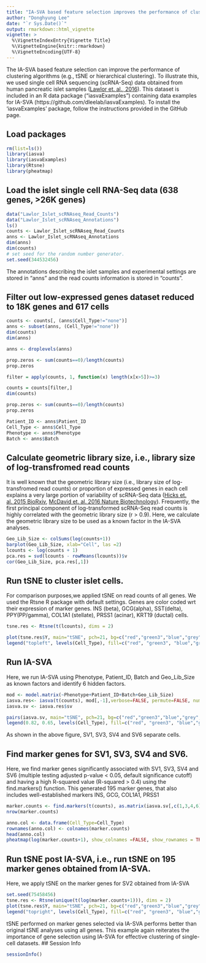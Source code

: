 ```yaml
---
title: "IA-SVA based feature selection improves the performance of clustering algorithms [2]"
author: "Donghyung Lee"
date: "`r Sys.Date()`"
output: rmarkdown::html_vignette
vignette: >
  %\VignetteIndexEntry{Vignette Title}
  %\VignetteEngine{knitr::rmarkdown}
  %\VignetteEncoding{UTF-8}
---
```



The IA-SVA based feature selection can improve the performance of clustering algorithms (e.g., tSNE or hierarchical clustering). To illustrate this, we used single cell RNA sequencing (scRNA-Seq) data obtained from human pancreatic islet samples ([Lawlor et. al., 2016](http://genome.cshlp.org/content/early/2017/01/16/gr.212720.116)). This dataset is included in an R data package ("iasvaExamples") containing data examples for IA-SVA (https://github.com/dleelab/iasvaExamples). To install the 'iasvaExamples' package, follow the instructions provided in the GitHub page.

## Load packages
```r
rm(list=ls())
library(iasva)
library(iasvaExamples)
library(Rtsne)
library(pheatmap)
```

## Load the islet single cell RNA-Seq data (638 genes, >26K genes)
```r
data("Lawlor_Islet_scRNAseq_Read_Counts")
data("Lawlor_Islet_scRNAseq_Annotations")
ls()
counts <- Lawlor_Islet_scRNAseq_Read_Counts
anns <- Lawlor_Islet_scRNAseq_Annotations
dim(anns)
dim(counts)
# set seed for the random number generator.
set.seed(344532456)
```

The annotations describing the islet samples and experimental settings are stored in "anns" and the read counts information is stored in "counts". 

## Filter out low-expressed genes dataset reduced to 18K genes and 617 cells
```r
counts <- counts[, (anns$Cell_Type!="none")] 
anns <- subset(anns, (Cell_Type!="none"))
dim(counts)
dim(anns)

anns <- droplevels(anns)

prop.zeros <- sum(counts==0)/length(counts)
prop.zeros

filter = apply(counts, 1, function(x) length(x[x>5])>=3)

counts = counts[filter,]
dim(counts)

prop.zeros <- sum(counts==0)/length(counts)
prop.zeros

Patient_ID <- anns$Patient_ID
Cell_Type <- anns$Cell_Type
Phenotype <- anns$Phenotype
Batch <- anns$Batch
```

## Calculate geometric library size, i.e., library size of log-transfromed read counts 
It is well known that the geometric library size (i.e., library size of log-transfromed read counts) or proportion of expressed genes in each cell explains a very large portion of variability of scRNA-Seq data ([Hicks et. al. 2015 BioRxiv](http://biorxiv.org/content/early/2015/08/25/025528), [McDavid et. al. 2016 Nature Biotechnology](http://www.nature.com/nbt/journal/v34/n6/full/nbt.3498.html)). Frequently, the first principal component of log-transformed scRNA-Seq read counts is highly correlated with the geometric library size (r > 0.9). Here, we calculate the geometric library size to be used as a known factor in the IA-SVA analyses.
```r
Geo_Lib_Size <- colSums(log(counts+1))
barplot(Geo_Lib_Size, xlab="Cell", las =2)
lcounts <- log(counts + 1)
pca.res = svd(lcounts - rowMeans(lcounts))$v
cor(Geo_Lib_Size, pca.res[,1])
```

## Run tSNE to cluster islet cells.
For comparison purposes,we applied tSNE on read counts of all genes. We used the Rtsne R package with default settings.
Genes are color coded wrt their expression of marker genes. 
INS (beta), GCG(alpha), SST(delta), PPY(PP/gamma), COL1A1 (stellate), PRSS1 (acinar), KRT19 (ductal) cells.   

```r
tsne.res <- Rtsne(t(lcounts), dims = 2)

plot(tsne.res$Y, main="tSNE", pch=21, bg=c("red","green3","blue","grey","orange","black","purple")[Cell_Type], oma=c(4,4,6,12), cex=1.5)
legend("topleft", levels(Cell_Type), fill=c("red", "green3", "blue","grey","orange","black","purple"), bty="n")
```

## Run IA-SVA
Here, we run IA-SVA using Phenotype, Patient_ID, Batch and Geo_Lib_Size as known factors and identify 6 hidden factors. 
```r
mod <- model.matrix(~Phenotype+Patient_ID+Batch+Geo_Lib_Size)
iasva.res<- iasva(t(counts), mod[,-1],verbose=FALSE, permute=FALSE, num.sv=6)
iasva.sv <- iasva.res$sv

pairs(iasva.sv, main="tSNE", pch=21, bg=c("red","green3","blue","grey","orange","black","purple")[Cell_Type], oma=c(4,4,6,12))
legend(0.82, 0.65, levels(Cell_Type), fill=c("red", "green3", "blue","grey","orange","black","purple"), bty="n")
```

As shown in the above figure, SV1, SV3, SV4 and SV6 separate cells.


## Find marker genes for SV1, SV3, SV4 and SV6.
Here, we find marker genes significantly associated with SV1, SV3, SV4 and SV6 (multiple testing adjusted p-value < 0.05, default significance cutoff) and having a high R-squared value (R-squared > 0.4) using the find.markers() function.
This generated 195 marker genes, that also includes well-established markers INS, GCG, COL1A1, PRSS1
```r
marker.counts <- find.markers(t(counts), as.matrix(iasva.sv[,c(1,3,4,6)]),  rsq.cutoff = 0.4)
nrow(marker.counts)

anno.col <- data.frame(Cell_Type=Cell_Type)
rownames(anno.col) <- colnames(marker.counts)
head(anno.col)
pheatmap(log(marker.counts+1), show_colnames =FALSE, show_rownames = TRUE, clustering_method = "ward.D2",cutree_cols = 7,annotation_col = anno.col)
```

## Run tSNE post IA-SVA, i.e., run tSNE on 195 marker genes obtained from IA-SVA.
Here, we apply tSNE on the marker genes for SV2 obtained from IA-SVA
```r
set.seed(75458456)
tsne.res <- Rtsne(unique(t(log(marker.counts+1))), dims = 2)
plot(tsne.res$Y, main="tSNE", pch=21, bg=c("red","green3","blue","grey","orange","black","purple")[Cell_Type], oma=c(4,4,6,12), cex=1.5)
legend("topright", levels(Cell_Type), fill=c("red", "green3", "blue","grey","orange","black","purple"), bty="n")
```

tSNE performed on marker genes selected via IA-SVA performs better than original tSNE analyses using all genes. 
This example again reiterates the importance of gene selection using IA-SVA for effective clustering of single-cell datasets. 
## Session Info
```r
sessionInfo()
```
